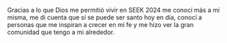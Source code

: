 
Gracias a lo que Dios me permitió vivir en SEEK 2024 me conocí más a mí misma, me di cuenta que sí se puede ser santo hoy en día, conocí a personas que me inspiran a crecer en mi fe y me hizo ver la gran comunidad que tengo a mi alrededor.
